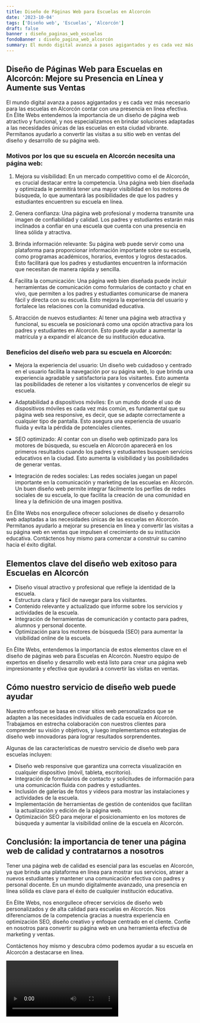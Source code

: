 ```yaml
---
title: Diseño de Páginas Web para Escuelas en Alcorcón
date: '2023-10-04'
tags: ['Diseño web', 'Escuelas', 'Alcorcón']
draft: false
banner : diseño_paginas_web_escuelas
fondoBanner : diseño_pagina_web_alcorcón
summary: El mundo digital avanza a pasos agigantados y es cada vez más necesario para las escuelas en Alcorcón contar con una presencia en línea efectiva. En Élite Webs entendemos la importancia de un diseño de página web atractivo y funcional, y nos especializamos en brindar soluciones adaptadas a las necesidades únicas de las escuelas en esta ciudad vibrante. Permítanos ayudarlo a convertir las visitas a su sitio web en ventas del diseño y desarrollo de su página web.
---
```


## Diseño de Páginas Web para Escuelas en Alcorcón: Mejore su Presencia en Línea y Aumente sus Ventas

El mundo digital avanza a pasos agigantados y es cada vez más necesario para las escuelas en Alcorcón contar con una presencia en línea efectiva. En Élite Webs entendemos la importancia de un diseño de página web atractivo y funcional, y nos especializamos en brindar soluciones adaptadas a las necesidades únicas de las escuelas en esta ciudad vibrante. Permítanos ayudarlo a convertir las visitas a su sitio web en ventas del diseño y desarrollo de su página web.

### Motivos por los que su escuela en Alcorcón necesita una página web:

1. Mejora su visibilidad: En un mercado competitivo como el de Alcorcón, es crucial destacar entre la competencia. Una página web bien diseñada y optimizada le permitirá tener una mayor visibilidad en los motores de búsqueda, lo que aumentará las posibilidades de que los padres y estudiantes encuentren su escuela en línea.

2. Genera confianza: Una página web profesional y moderna transmite una imagen de confiabilidad y calidad. Los padres y estudiantes estarán más inclinados a confiar en una escuela que cuenta con una presencia en línea sólida y atractiva.

3. Brinda información relevante: Su página web puede servir como una plataforma para proporcionar información importante sobre su escuela, como programas académicos, horarios, eventos y logros destacados. Esto facilitará que los padres y estudiantes encuentren la información que necesitan de manera rápida y sencilla.

4. Facilita la comunicación: Una página web bien diseñada puede incluir herramientas de comunicación como formularios de contacto y chat en vivo, que permiten a los padres y estudiantes comunicarse de manera fácil y directa con su escuela. Esto mejora la experiencia del usuario y fortalece las relaciones con la comunidad educativa.

5. Atracción de nuevos estudiantes: Al tener una página web atractiva y funcional, su escuela se posicionará como una opción atractiva para los padres y estudiantes en Alcorcón. Esto puede ayudar a aumentar la matrícula y a expandir el alcance de su institución educativa.

### Beneficios del diseño web para su escuela en Alcorcón:

- Mejora la experiencia del usuario: Un diseño web cuidadoso y centrado en el usuario facilita la navegación por su página web, lo que brinda una experiencia agradable y satisfactoria para los visitantes. Esto aumenta las posibilidades de retener a los visitantes y convencerlos de elegir su escuela.

- Adaptabilidad a dispositivos móviles: En un mundo donde el uso de dispositivos móviles es cada vez más común, es fundamental que su página web sea responsive, es decir, que se adapte correctamente a cualquier tipo de pantalla. Esto asegura una experiencia de usuario fluida y evita la pérdida de potenciales clientes.

- SEO optimizado: Al contar con un diseño web optimizado para los motores de búsqueda, su escuela en Alcorcón aparecerá en los primeros resultados cuando los padres y estudiantes busquen servicios educativos en la ciudad. Esto aumenta la visibilidad y las posibilidades de generar ventas.

- Integración de redes sociales: Las redes sociales juegan un papel importante en la comunicación y marketing de las escuelas en Alcorcón. Un buen diseño web permite integrar fácilmente los perfiles de redes sociales de su escuela, lo que facilita la creación de una comunidad en línea y la definición de una imagen positiva.

En Élite Webs nos enorgullece ofrecer soluciones de diseño y desarrollo web adaptadas a las necesidades únicas de las escuelas en Alcorcón. Permítanos ayudarlo a mejorar su presencia en línea y convertir las visitas a su página web en ventas que impulsen el crecimiento de su institución educativa. Contáctenos hoy mismo para comenzar a construir su camino hacia el éxito digital.

<GifSeo />

<Cta />

## Elementos clave del diseño web exitoso para Escuelas en Alcorcón

- Diseño visual atractivo y profesional que refleje la identidad de la escuela.
- Estructura clara y fácil de navegar para los visitantes.
- Contenido relevante y actualizado que informe sobre los servicios y actividades de la escuela.
- Integración de herramientas de comunicación y contacto para padres, alumnos y personal docente.
- Optimización para los motores de búsqueda (SEO) para aumentar la visibilidad online de la escuela.

En Élite Webs, entendemos la importancia de estos elementos clave en el diseño de páginas web para Escuelas en Alcorcón. Nuestro equipo de expertos en diseño y desarrollo web está listo para crear una página web impresionante y efectiva que ayudará a convertir las visitas en ventas.

## Cómo nuestro servicio de diseño web puede ayudar

Nuestro enfoque se basa en crear sitios web personalizados que se adapten a las necesidades individuales de cada escuela en Alcorcón. Trabajamos en estrecha colaboración con nuestros clientes para comprender su visión y objetivos, y luego implementamos estrategias de diseño web innovadoras para lograr resultados sorprendentes.

Algunas de las características de nuestro servicio de diseño web para escuelas incluyen:

- Diseño web responsive que garantiza una correcta visualización en cualquier dispositivo (móvil, tableta, escritorio).
- Integración de formularios de contacto y solicitudes de información para una comunicación fluida con padres y estudiantes.
- Inclusión de galerías de fotos y videos para mostrar las instalaciones y actividades de la escuela.
- Implementación de herramientas de gestión de contenidos que facilitan la actualización y edición de la página web.
- Optimización SEO para mejorar el posicionamiento en los motores de búsqueda y aumentar la visibilidad online de la escuela en Alcorcón.

## Conclusión: la importancia de tener una página web de calidad y contratarnos a nosotros

Tener una página web de calidad es esencial para las escuelas en Alcorcón, ya que brinda una plataforma en línea para mostrar sus servicios, atraer a nuevos estudiantes y mantener una comunicación efectiva con padres y personal docente. En un mundo digitalmente avanzado, una presencia en línea sólida es clave para el éxito de cualquier institución educativa.

En Élite Webs, nos enorgullece ofrecer servicios de diseño web personalizados y de alta calidad para escuelas en Alcorcón. Nos diferenciamos de la competencia gracias a nuestra experiencia en optimización SEO, diseño creativo y enfoque centrado en el cliente. Confíe en nosotros para convertir su página web en una herramienta efectiva de marketing y ventas.

Contáctenos hoy mismo y descubra cómo podemos ayudar a su escuela en Alcorcón a destacarse en línea.

<Video />

<CtaBot job='Escuelas' city='Alcorcón'/>

<Gmaps query='Alcorcón+españa+maps' />